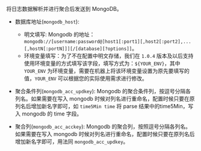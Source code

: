 将日志数据解析并进行聚合后发送到 MongoDB。

* 数据库地址(`mongodb_host`): 
    - 明文填写: Mongodb 的地址：`mongodb://[username:password@]host1[:port1][,host2[:port2],...[,hostN[:portN]]][/[database][?options]]`。
    - 环境变量填写：为了不在配置中明文存储，我们在 `1.0.4` 版本及以后支持使用环境变量的方式填写该字段，填写方式为：`${YOUR_ENV}`，其中 `YOUR_ENV` 为环境变量，需要在机器上将该环境变量设置为原先要填写的值，`YOUR_ENV` 可以根据您的实际使用需求进行修改。

* 聚合条件列(`mongodb_acc_updkey`): Mongodb 的聚合条件列，按逗号分隔各列名。如果需要在写入 mongodb 时候对列名进行重命名，配置时候只要在原列名后增加新名字即可，如 `time5Min time` 将 parse 结果中的time5Min，写入 mongodb 的 time 字段。

* 聚合列(`mongodb_acc_acckey`): Mongodb 的聚合列，按照逗号分隔各列名。如果需要在写入 mongodb 时候对列名进行重命名，配置时候只要在原列名后增加新名字即可，用法同 `mongodb_acc_updkey`。